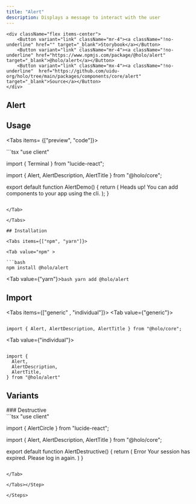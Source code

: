 ```yaml
---
title: "Alert"
description: Displays a message to interact with the user
---
```



    <div className="flex items-center">
        <Button variant="link" className="mr-4"><a className="!no-underline" href="" target="_blank">Storybook</a></Button>
        <Button variant="link" className="mr-4"><a className="!no-underline" href="https://www.npmjs.com/package/@holo/alert" target="_blank">@holo/alert</a></Button>
        <Button variant="link" className="mx-4"><a className="!no-underline"  href="https://github.com/uidu-org/holo/tree/main/packages/components/core/alert" target="_blank">Source</a></Button>
    </div>

## Alert

<AlertDemo />

## Usage

<Tabs items= {["preview", "code"]}>
  <Tab value="preview">
    <div className=" h-80 p-16 flex items-center justify-center">
     <AlertDemo />
    </div>

  </Tab>
  <Tab value="code">
  ```tsx
    "use client"

import { Terminal } from "lucide-react";

import { Alert, AlertDescription, AlertTitle } from "@holo/core";

export default function AlertDemo() {
  return (
    <Alert>
      <Terminal className="h-4 w-4" />
      <AlertTitle>Heads up!</AlertTitle>
      <AlertDescription>
        You can add components to your app using the cli.
      </AlertDescription>
    </Alert>
  );
}

````

</Tab>

</Tabs>

## Installation

<Tabs items={["npm", "yarn"]}>

<Tab value="npm" >

```bash
npm install @holo/alert
````

</Tab>

<Tab value={"yarn"}>```bash yarn add @holo/alert ```</Tab>

</Tabs>

## Import

<Tabs items={["generic" , "individual"]}>
<Tab value={"generic"}>
```tsx

import { Alert, AlertDescription, AlertTitle } from "@holo/core";

````
</Tab>

<Tab value={"individual"}>
```tsx

import {
  Alert,
  AlertDescription,
  AlertTitle,
} from "@holo/alert"

````

</Tab>
</Tabs>

## Variants

<Steps>

<Step>
### Destructive
<Tabs items={["preview", "code"]}>

<Tab value="preview">
    <div className=" h-80 p-16 flex items-center justify-center">
    <AlertDestructive />
    </div>

</Tab>
<Tab value="code">
```tsx
"use client"

import { AlertCircle } from "lucide-react";

import { Alert, AlertDescription, AlertTitle } from "@holo/core";

export default function AlertDestructive() {
  return (
    <Alert variant="destructive">
      <AlertCircle className="h-4 w-4" />
      <AlertTitle>Error</AlertTitle>
      <AlertDescription>
        Your session has expired. Please log in again.
      </AlertDescription>
    </Alert>
  )
}
```

</Tab>

</Tabs></Step>

</Steps>
